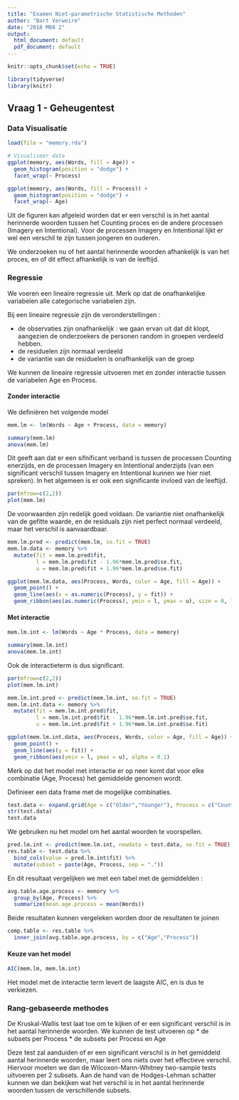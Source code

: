 ```yaml
---
title: "Examen Niet-parametrische Statistische Methoden"
author: "Bart Verweire"
date: "2018 M08 2"
output:
  html_document: default
  pdf_document: default
---
```


```r
knitr::opts_chunk$set(echo = TRUE)
```

```r
library(tidyverse)
library(knitr)
```

## Vraag 1 - Geheugentest

### Data Visualisatie

```r
load(file = "memory.rda")
```

```r
# Visualiseer data
ggplot(memory, aes(Words, fill = Age)) +
  geom_histogram(position = "dodge") +
  facet_wrap(~ Process)

ggplot(memory, aes(Words, fill = Process)) +
  geom_histogram(position = "dodge") +
  facet_wrap(~ Age)
```

Uit de figuren kan afgeleid worden dat er een verschil is in het aantal herinnerde woorden tussen het Counting proces en de andere processen (Imagery en Intentional).
Voor de processen Imagery en Intentional lijkt er wel een verschil te zijn tussen jongeren en ouderen.

We onderzoeken nu of het aantal herinnerde woorden afhankelijk is van het proces, en of dit effect afhankelijk is van de leeftijd.

### Regressie

We voeren een lineaire regressie uit. Merk op dat de onafhankelijke variabelen alle categorische variabelen zijn.

Bij een lineaire regressie zijn de veronderstellingen :

* de observaties zijn onafhankelijk : we gaan ervan uit dat dit klopt, aangezien de onderzoekers de personen random in groepen verdeeld hebben.
* de residuelen zijn normaal verdeeld
* de variantie van de residuelen is onafhankelijk van de groep

We kunnen de lineaire regressie uitvoeren met en zonder interactie tussen de variabelen Age en Process.

#### Zonder interactie

We definiëren het volgende model 

```r
mem.lm <- lm(Words ~ Age + Process, data = memory)
```

```r
summary(mem.lm)
anova(mem.lm)
```

Dit geeft aan dat er een sifnificant verband is tussen de processen Counting enerzijds, en de processen Imagery en Intentional anderzijds (van een significant verschil tussen Imagery en Intentional kunnen we hier niet spreken).
In het algemeen is er ook een significante invloed van de leeftijd.

```r
par(mfrow=c(2,2))
plot(mem.lm)
```

De voorwaarden zijn redelijk goed voldaan. De variantie niet onafhankelijk van de gefitte waarde, en de residuals zijn niet perfect normaal verdeeld, maar het verschil is aanvaardbaar.

```r
mem.lm.pred <- predict(mem.lm, se.fit = TRUE)
mem.lm.data <- memory %>% 
  mutate(fit = mem.lm.pred$fit,
         l = mem.lm.pred$fit - 1.96*mem.lm.pred$se.fit,
         u = mem.lm.pred$fit + 1.96*mem.lm.pred$se.fit)

ggplot(mem.lm.data, aes(Process, Words, color = Age, fill = Age)) +
  geom_point() +
  geom_line(aes(x = as.numeric(Process), y = fit)) +
  geom_ribbon(aes(as.numeric(Process), ymin = l, ymax = u), size = 0, linetype = 2, alpha = 0.1)
``` 

#### Met interactie

```r
mem.lm.int <- lm(Words ~ Age * Process, data = memory)
```

```r
summary(mem.lm.int)
anova(mem.lm.int)
```

Ook de interactieterm is dus significant.

```r
par(mfrow=c(2,2))
plot(mem.lm.int)
```

```r
mem.lm.int.pred <- predict(mem.lm.int, se.fit = TRUE)
mem.lm.int.data <- memory %>% 
  mutate(fit = mem.lm.int.pred$fit,
         l = mem.lm.int.pred$fit - 1.96*mem.lm.int.pred$se.fit,
         u = mem.lm.int.pred$fit + 1.96*mem.lm.int.pred$se.fit)

ggplot(mem.lm.int.data, aes(Process, Words, color = Age, fill = Age)) +
  geom_point() +
  geom_line(aes(y = fit)) +
  geom_ribbon(aes(ymin = l, ymax = u), alpha = 0.1)
```

Merk op dat het model met interactie er op neer komt dat voor elke combinatie (Age, Process) het gemiddelde genomen wordt.

Definieer een data frame met de mogelijke combinaties.

```r
test.data <- expand.grid(Age = c("Older","Younger"), Process = c("Counting","Imagery","Intentional"))
str(test.data)
test.data
```

We gebruiken nu het model om het aantal woorden te voorspellen.

```r
pred.lm.int <- predict(mem.lm.int, newdata = test.data, se.fit = TRUE)
res.table <- test.data %>% 
  bind_cols(value = pred.lm.int$fit) %>% 
  mutate(subset = paste(Age, Process, sep = "."))
```

En dit resultaat vergelijken we met een tabel met de gemiddelden : 

```r
avg.table.age.process <- memory %>% 
  group_by(Age, Process) %>% 
  summarize(mean.age.process = mean(Words))
```

Beide resultaten kunnen vergeleken worden door de resultaten te joinen

```r
comp.table <- res.table %>% 
  inner_join(avg.table.age.process, by = c("Age","Process"))
```

#### Keuze van het model

```r
AIC(mem.lm, mem.lm.int)
```

Het model met de interactie term levert de laagste AIC, en is dus te verkiezen.

### Rang-gebaseerde methodes

De Kruskal-Wallis test laat toe om te kijken of er een significant verschil is in het aantal herinnerde woorden. We kunnen de test uitvoeren op
* de subsets per Process
* de subsets per Process en Age

Deze test zal aanduiden of er een significant verschil is in het gemiddeld aantal herinnerde woorden, maar leert ons niets over het effectieve verschil. Hiervoor moeten we dan de Wilcoxon-Mann-Whitney two-sample tests uitvoeren per 2 subsets. 
Aan de hand van de Hodges-Lehman schatter kunnen we dan bekijken wat het verschil is in het aantal herinnerde woorden tussen de verschillende subsets.



